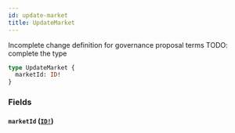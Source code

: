 ```yaml
---
id: update-market
title: UpdateMarket
---
```


Incomplete change definition for governance proposal terms
TODO: complete the type

```graphql
type UpdateMarket {
  marketId: ID!
}
```

### Fields

#### `marketId` ([`ID!`](/docs/graphql/scalars/id))
